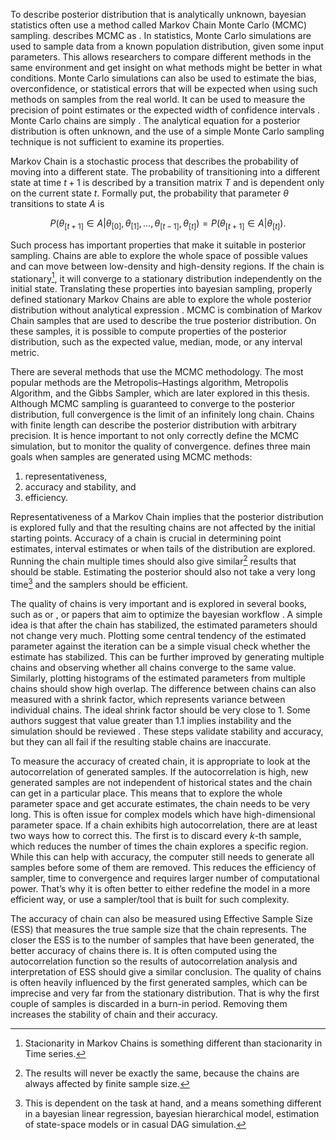 To describe posterior distribution that is analytically unknown, bayesian statistics often use a method called Markov Chain Monte Carlo
(MCMC) sampling. \parencite[Chap. 11]{Gelman2014_BayesianDataAnalysis} describes MCMC as *\enquote{a general method based on drawing values of $\theta$
from approximate distributions and then correcting those draws to better approximate the target posterior distribution}*. In statistics, Monte Carlo
simulations are used to sample data from a known population distribution, given some input parameters. This allows researchers to compare different methods
in the same environment and get insight on what methods might be better in what conditions. Monte Carlo simulations can also be used to estimate the bias,
overconfidence, or statistical errors that will be expected when using such methods on samples from the real world. It can be used to measure the
precision of point estimates or the expected width of confidence intervals \parencite{HopkinsEtAl2024_HowWeKnow}. Monte Carlo chains
are simply *\enquote{assessing the properties of a target distribution by generating representative random values.}* \parencite[Chap. 7.4.5]{Kruschke2015_DoingBayesianData}. The analytical equation for a posterior distribution is often unknown, and the use of a simple Monte Carlo 
sampling technique is not sufficient to examine its properties.

Markov Chain is a stochastic process that describes the probability of moving into a different state. The probability of transitioning into 
a different state at time $t+1$ is described by a transition matrix $T$ and is dependent only on the current state $t$.
Formally put, the probability that parameter $\theta$ transitions to state $A$ is

$$
P(\theta_{[t+1]} \in A | \theta_{[0]}, \theta_{[1]}, \dots, \theta_{[t-1]}, \theta_{[t]}) =
P(\theta_{[t+1]} \in A | \theta_{[t]}).
$$

Such process has important properties that make it suitable in posterior sampling. Chains are able to explore the whole space of possible values and
can move between low-density and high-density regions. If the chain is stationary[^mc-stan], it will converge to a stationary distribution
independently on the initial state. Translating these properties into bayesian sampling, properly defined stationary Markov Chains are able
to explore the whole posterior distribution without analytical expression \parencite[Chap. 6.8]{Hebak2013_StatistickeMysleniNastroje}. MCMC is
combination of Markov Chain samples that are used to describe the true posterior distribution. On these samples, it is possible to compute
properties of the posterior distribution, such as the expected value, median, mode, or any interval metric.

[^mc-stan]: Stacionarity in Markov Chains is something different than stacionarity in Time series.

There are several methods that use the MCMC methodology. The most popular methods are the Metropolis–Hastings algorithm, 
Metropolis Algorithm, and the Gibbs Sampler, which are later explored in this thesis. Although MCMC sampling is guaranteed to 
converge to the posterior distribution, full convergence is the limit of an infinitely long chain. Chains with finite length can describe the 
posterior distribution with arbitrary precision. It is hence important to not only correctly define the MCMC simulation, but to monitor the quality
of convergence. \parencite[Chap. 7.5]{Kruschke2015_DoingBayesianData} defines three main goals when samples are generated using MCMC methods:

1) representativeness,
2) accuracy and stability, and
3) efficiency.

Representativeness of a Markov Chain implies that the posterior distribution is explored fully and that the resulting chains are not affected
by the initial starting points. Accuracy of a chain is crucial in determining point estimates, interval estimates or when tails of the distribution are 
explored. Running the chain multiple times should also give similar[^mc-similar] results that should be stable. Estimating the posterior should also 
not take a very long time[^mc-long-time] and the samplers should be efficient.

[^mc-similar]: The results will never be exactly the same, because the chains are always affected by finite sample size.

[^mc-long-time]: This is dependent on the task at hand, and a \enquote{very long time} means something different in a bayesian linear regression,
bayesian hierarchical model, estimation of state-space models or in casual DAG simulation.

The quality of chains is very important and is explored in several books, such as \parencite{Kruschke2015_DoingBayesianData} or 
\parencite{Gelman2014_BayesianDataAnalysis}, or papers that aim to optimize the bayesian workflow \parencite{GelmanEtAl2020_BayesianWorkflow}.
A simple idea is that after the chain has stabilized, the estimated parameters should not change very much. Plotting some central tendency of the estimated parameter
against the iteration can be a simple visual check whether the estimate has stabilized. This can be further improved by generating multiple chains
and observing whether all chains converge to the same value. Similarly, plotting histograms of the estimated parameters from multiple chains
should show high overlap. The difference between chains can also measured with a shrink factor, which represents variance between individual 
chains. The ideal shrink factor should be very close to 1. Some authors suggest that value greater than 1.1 implies instability and the
simulation should be reviewed \parencite[Chap. 7.5.1]{Kruschke2015_DoingBayesianData}. These steps validate stability and accuracy, but they can
all fail if the resulting stable chains are inaccurate.

To measure the accuracy of created chain, it is appropriate to look at the autocorrelation of generated samples. If the autocorrelation is high,
new generated samples are not independent of historical states and the chain can get \enquote{stuck} in a particular place. This means that to
explore the whole parameter space and get accurate estimates, the chain needs to be very long. This is often issue for complex models which have 
high-dimensional parameter space. If a chain exhibits high autocorrelation, there are at least two ways how to correct this. The first is to
discard every $k$-th sample, which reduces the number of times the chain explores a specific region. While this can help with accuracy, the computer
still needs to generate all samples before some of them are removed. This reduces the efficiency of sampler, time to convergence and requires larger
number of computational power. That's why it is often better to either redefine the model in a more efficient way, or use a sampler/tool that is
built for such complexity.

The accuracy of chain can also be measured using Effective Sample Size (ESS) that measures the true sample size that the chain represents. The closer
the ESS is to the number of samples that have been generated, the better accuracy of chains there is. It is often computed using the autocorrelation
function so the results of autocorrelation analysis and interpretation of ESS should give a similar conclusion. The quality of chains is often heavily
influenced by the first generated samples, which can be imprecise and very far from the stationary distribution. That is why the first couple of samples
is discarded in a burn-in period. Removing them increases the stability of chain and their accuracy.
